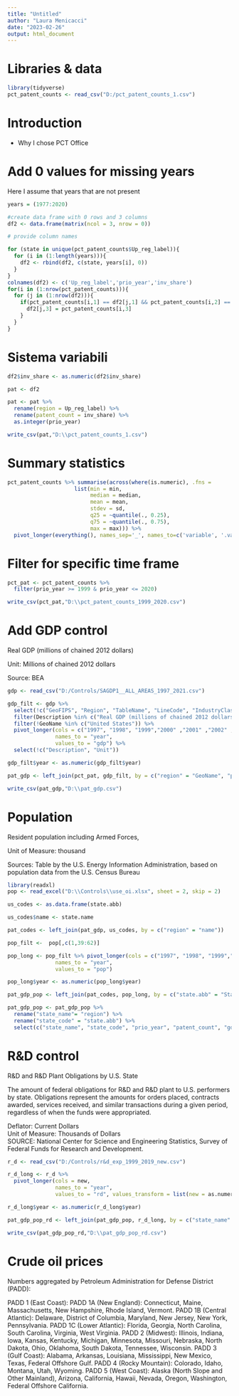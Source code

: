 ```yaml
---
title: "Untitled"
author: "Laura Menicacci"
date: "2023-02-26"
output: html_document
---
```


# Libraries & data

```r

library(tidyverse)
pct_patent_counts <- read_csv("D:/pct_patent_counts_1.csv")

```

# Introduction 

* Why I chose PCT Office


# Add 0 values for missing years

Here I assume that years that are not present 

```r

years = (1977:2020)

#create data frame with 0 rows and 3 columns
df2 <- data.frame(matrix(ncol = 3, nrow = 0))

# provide column names

for (state in unique(pct_patent_counts$Up_reg_label)){
  for (i in (1:length(years))){
    df2 <- rbind(df2, c(state, years[i], 0))
  }
}
colnames(df2) <- c('Up_reg_label','prio_year','inv_share')
for(i in (1:nrow(pct_patent_counts))){
  for (j in (1:nrow(df2))){
    if(pct_patent_counts[i,1] == df2[j,1] && pct_patent_counts[i,2] == df2[j,2]){
      df2[j,3] = pct_patent_counts[i,3]
    }
  }
}


```

# Sistema variabili

```r

df2$inv_share <- as.numeric(df2$inv_share)

pat <- df2

pat <- pat %>% 
  rename(region = Up_reg_label) %>% 
  rename(patent_count = inv_share) %>% 
  as.integer(prio_year)

write_csv(pat,"D:\\pct_patent_counts_1.csv")

```

# Summary statistics

```r
pct_patent_counts %>% summarise(across(where(is.numeric), .fns = 
                     list(min = min,
                          median = median,
                          mean = mean,
                          stdev = sd,
                          q25 = ~quantile(., 0.25),
                          q75 = ~quantile(., 0.75),
                          max = max))) %>%
  pivot_longer(everything(), names_sep='_', names_to=c('variable', '.value'))

```
# Filter for specific time frame

```r
pct_pat <- pct_patent_counts %>% 
  filter(prio_year >= 1999 & prio_year <= 2020)

write_csv(pct_pat,"D:\\pct_patent_counts_1999_2020.csv")
```


# Add GDP control 

Real GDP (millions of chained 2012 dollars)

Unit: Millions of chained 2012 dollars

Source: BEA 
```r

gdp <- read_csv("D:/Controls/SAGDP1__ALL_AREAS_1997_2021.csv")

gdp_filt <- gdp %>% 
  select(!c("GeoFIPS", "Region", "TableName", "LineCode", "IndustryClassification")) %>% 
  filter(Description %in% c("Real GDP (millions of chained 2012 dollars)")) %>% # "Current-dollar GDP (millions of current dollars)"
  filter(!GeoName %in% c("United States")) %>% 
  pivot_longer(cols = c("1997", "1998", "1999","2000" ,"2001" ,"2002" ,"2003" ,"2004" ,"2005" ,"2006" ,"2007" ,"2008" ,"2009" ,"2010" ,"2011" , "2012","2013","2014","2015","2016","2017","2018","2019","2020", "2021"), 
               names_to = "year", 
               values_to = "gdp") %>% 
  select(!c("Description", "Unit")) 

gdp_filt$year <- as.numeric(gdp_filt$year)

pat_gdp <- left_join(pct_pat, gdp_filt, by = c("region" = "GeoName", "prio_year" = "year"))

write_csv(pat_gdp,"D:\\pat_gdp.csv")

```

# Population 

Resident population including Armed Forces, 

Unit of Measure: thousand

Sources: Table by the U.S. Energy Information Administration, based on population data from the U.S. Census Bureau

```r
library(readxl)
pop <- read_excel("D:\\Controls\\use_oi.xlsx", sheet = 2, skip = 2)

us_codes <- as.data.frame(state.abb)

us_codes$name <- state.name

pat_codes <- left_join(pat_gdp, us_codes, by = c("region" = "name"))

pop_filt <-  pop[,c(1,39:62)]

pop_long <- pop_filt %>% pivot_longer(cols = c("1997", "1998", "1999","2000" ,"2001" ,"2002" ,"2003" ,"2004" ,"2005" ,"2006" ,"2007" ,"2008" ,"2009" ,"2010" ,"2011" , "2012","2013","2014","2015","2016","2017","2018","2019","2020"), 
               names_to = "year", 
               values_to = "pop")

pop_long$year <- as.numeric(pop_long$year)

pat_gdp_pop <- left_join(pat_codes, pop_long, by = c("state.abb" = "State", "prio_year" = "year"))

pat_gdp_pop <- pat_gdp_pop %>% 
  rename("state_name"= "region") %>% 
  rename("state_code" = "state.abb") %>% 
  select(c("state_name", "state_code", "prio_year", "patent_count", "gdp", "pop"))

```


# R&D control

R&D and R&D Plant Obligations by U.S. State

The amount of federal obligations for R&D and R&D plant to U.S. performers by state.
Obligations represent the amounts for orders placed, contracts awarded, services received, and similar transactions during a given period, regardless of when the funds were appropriated.

Deflator: Current Dollars			
Unit of Measure: Thousands of Dollars			
SOURCE: National Center for Science and Engineering Statistics, Survey of Federal Funds for Research and Development.	

```r
r_d <- read_csv("D:/Controls/r&d_exp_1999_2019_new.csv")

r_d_long <- r_d %>% 
  pivot_longer(cols = new,  
               names_to = "year", 
               values_to = "rd", values_transform = list(new = as.numeric))

r_d_long$year <- as.numeric(r_d_long$year)

pat_gdp_pop_rd <- left_join(pat_gdp_pop, r_d_long, by = c("state_name" = "Fiscal Year", "prio_year" = "year"))

write_csv(pat_gdp_pop_rd,"D:\\pat_gdp_pop_rd.csv")

```


# Crude oil prices

Numbers aggregated by Petroleum Administration for Defense District (PADD):

PADD 1 (East Coast):
   PADD 1A (New England): Connecticut, Maine, Massachusetts, New Hampshire, Rhode Island, Vermont.
   PADD 1B (Central Atlantic): Delaware, District of Columbia, Maryland, New Jersey, New York, Pennsylvania.
   PADD 1C (Lower Atlantic): Florida, Georgia, North Carolina, South Carolina, Virginia, West Virginia.
PADD 2 (Midwest): Illinois, Indiana, Iowa, Kansas, Kentucky, Michigan, Minnesota, Missouri, Nebraska, North Dakota, Ohio, Oklahoma, South Dakota, Tennessee, Wisconsin.
PADD 3 (Gulf Coast): Alabama, Arkansas, Louisiana, Mississippi, New Mexico, Texas, Federal Offshore Gulf.
PADD 4 (Rocky Mountain): Colorado, Idaho, Montana, Utah, Wyoming.
PADD 5 (West Coast): Alaska (North Slope and Other Mainland), Arizona, California, Hawaii, Nevada, Oregon, Washington, Federal Offshore California.
```r



```

